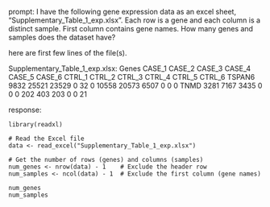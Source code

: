 prompt:
I have the following gene expression data as an excel sheet,  "Supplementary_Table_1_exp.xlsx". Each row is a gene and each column is a distinct sample. First column contains gene names. How many genes and samples does the dataset have?

here are first few lines of the file(s).

Supplementary_Table_1_exp.xlsx:
Genes	CASE_1	CASE_2	CASE_3	CASE_4	CASE_5	CASE_6	CTRL_1	CTRL_2	CTRL_3	CTRL_4	CTRL_5	CTRL_6
TSPAN6	9832	25521	23529	0	32	0	10558	20573	6507	0	0	 0
TNMD	3281	 7167	 3435	0	 0	0	  202	  403	 203	0	0	21


response:
```
library(readxl)

# Read the Excel file
data <- read_excel("Supplementary_Table_1_exp.xlsx")

# Get the number of rows (genes) and columns (samples)
num_genes <- nrow(data) - 1    # Exclude the header row
num_samples <- ncol(data) - 1  # Exclude the first column (gene names)

num_genes
num_samples
```
